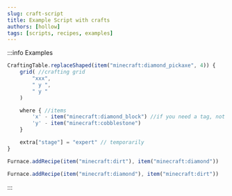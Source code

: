```yaml
---
slug: craft-script
title: Example Script with crafts
authors: [hollow]
tags: [scripts, recipes, examples]
---
```


:::info Examples
```jsx
CraftingTable.replaceShaped(item("minecraft:diamond_pickaxe", 4)) {
    grid( //crafting grid
        "xxx",
        " y ",
        " y "
    )

    where { //items
        'x' - item("minecraft:diamond_block") //if you need a tag, not a subject, then you write tag("...")
        'y' - item("minecraft:cobblestone")
    }

    extra["stage"] = "expert" // temporarily
}

Furnace.addRecipe(item("minecraft:dirt"), item("minecraft:diamond"))

Furnace.addRecipe(item("minecraft:diamond"), item("minecraft:dirt"))
```
:::